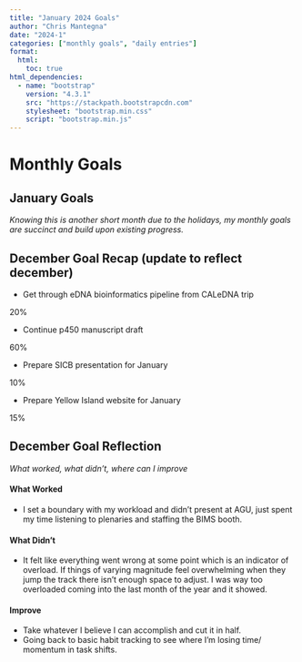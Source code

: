 ```yaml
---
title: "January 2024 Goals"
author: "Chris Mantegna"
date: "2024-1"
categories: ["monthly goals", "daily entries"]
format:
  html:
    toc: true
html_dependencies:
  - name: "bootstrap"
    version: "4.3.1"
    src: "https://stackpath.bootstrapcdn.com"
    stylesheet: "bootstrap.min.css"
    script: "bootstrap.min.js"
---
```


# Monthly Goals

## January Goals

*Knowing this is another short month due to the holidays, my monthly
goals are succinct and build upon existing progress.*



## December Goal Recap (update to reflect december)

-   Get through eDNA bioinformatics pipeline from CALeDNA trip

::: progress
::: {.progress-bar role="progressbar" style="width: 20%;" aria-valuenow="20" aria-valuemin="0" aria-valuemax="100"}
20%
:::
:::

-   Continue p450 manuscript draft

::: progress
::: {.progress-bar role="progressbar" style="width: 20%;" aria-valuenow="20" aria-valuemin="0" aria-valuemax="100"}
60%
:::
:::

-   Prepare SICB presentation for January

::: progress
::: {.progress-bar role="progressbar" style="width: 50%;" aria-valuenow="50" aria-valuemin="0" aria-valuemax="100"}
10%
:::
:::

-   Prepare Yellow Island website for January

::: progress
::: {.progress-bar role="progressbar" style="width: 90%;" aria-valuenow="90" aria-valuemin="0" aria-valuemax="100"}
15%
:::
:::


## December Goal Reflection

*What worked, what didn't, where can I improve*

#### What Worked

-   I set a boundary with my workload and didn't present at AGU, just
    spent my time listening to plenaries and staffing the BIMS booth.

#### What Didn't

-   It felt like everything went wrong at some point which is an
    indicator of overload. If things of varying magnitude feel
    overwhelming when they jump the track there isn't enough space to
    adjust. I was way too overloaded coming into the last month of the
    year and it showed.

#### Improve

-   Take whatever I believe I can accomplish and cut it in half.
-   Going back to basic habit tracking to see where I'm losing time/
    momentum in task shifts.
